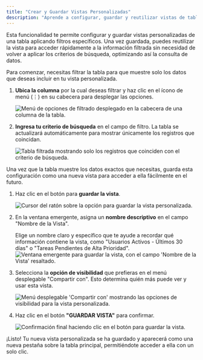 ```yaml
---
title: "Crear y Guardar Vistas Personalizadas"
description: "Aprende a configurar, guardar y reutilizar vistas de tabla personalizadas aplicando filtros para acceder rápidamente a la información que necesitas."
---
```


Esta funcionalidad te permite configurar y guardar vistas personalizadas de una tabla aplicando filtros específicos. Una vez guardada, puedes reutilizar la vista para acceder rápidamente a la información filtrada sin necesidad de volver a aplicar los criterios de búsqueda, optimizando así la consulta de datos.

<Steps>

<Step title="Aplicar un Filtro a la Tabla">
  Para comenzar, necesitas filtrar la tabla para que muestre solo los datos que deseas incluir en tu vista personalizada.

  1.  **Ubica la columna** por la cual deseas filtrar y haz clic en el ícono de menú (⋮) en su cabecera para desplegar las opciones.
  
      <Frame caption="Haz clic en el ícono de menú de la columna para ver las opciones de filtro.">
        <img src="https://files-public-web.s3-us-west-2.amazonaws.com/1978/video_screenshots/2025/08/20/screenshot_1755718758_0_68a62466cbfdd.jpg" alt="Menú de opciones de filtrado desplegado en la cabecera de una columna de la tabla." />
      </Frame>

  2.  **Ingresa tu criterio de búsqueda** en el campo de filtro. La tabla se actualizará automáticamente para mostrar únicamente los registros que coincidan.

      <Frame caption="La tabla muestra los resultados que coinciden con el texto ingresado en el campo de filtro.">
        <img src="https://files-public-web.s3-us-west-2.amazonaws.com/1978/video_screenshots/2025/08/20/screenshot_1755718759_1_68a624671517f.jpg" alt="Tabla filtrada mostrando solo los registros que coinciden con el criterio de búsqueda." />
      </Frame>
</Step>

<Step title="Guardar la Configuración de la Vista">
  Una vez que la tabla muestre los datos exactos que necesitas, guarda esta configuración como una nueva vista para acceder a ella fácilmente en el futuro.

  1.  Haz clic en el botón para **guardar la vista**.

      <Frame>
        <img src="https://files-public-web.s3-us-west-2.amazonaws.com/1978/video_screenshots/2025/08/20/screenshot_1755718759_2_68a6246750250.jpg" alt="Cursor del ratón sobre la opción para guardar la vista personalizada." />
      </Frame>

  2.  En la ventana emergente, asigna un **nombre descriptivo** en el campo "Nombre de la Vista".

      <Tip>
        Elige un nombre claro y específico que te ayude a recordar qué información contiene la vista, como "Usuarios Activos - Últimos 30 días" o "Tareas Pendientes de Alta Prioridad".
      </Tip>
      
      <Frame>
        <img src="https://files-public-web.s3-us-west-2.amazonaws.com/1978/video_screenshots/2025/08/20/screenshot_1755718759_3_68a624677d4da.jpg" alt="Ventana emergente para guardar la vista, con el campo 'Nombre de la Vista' resaltado." />
      </Frame>
      
  3.  Selecciona la **opción de visibilidad** que prefieras en el menú desplegable "Compartir con". Esto determina quién más puede ver y usar esta vista.

      <Frame>
        <img src="https://files-public-web.s3-us-west-2.amazonaws.com/1978/video_screenshots/2025/08/20/screenshot_1755718759_4_68a62467b78e1.jpg" alt="Menú desplegable 'Compartir con' mostrando las opciones de visibilidad para la vista personalizada." />
      </Frame>

  4.  Haz clic en el botón **"GUARDAR VISTA"** para confirmar.

      <Frame caption="Botón 'GUARDAR VISTA' para finalizar el proceso.">
        <img src="https://files-public-web.s3-us-west-2.amazonaws.com/1978/video_screenshots/2025/08/20/screenshot_1755718760_5_68a62468022ce.jpg" alt="Confirmación final haciendo clic en el botón para guardar la vista." />
      </Frame>

  <Check>
    ¡Listo! Tu nueva vista personalizada se ha guardado y aparecerá como una nueva pestaña sobre la tabla principal, permitiéndote acceder a ella con un solo clic.
  </Check>
</Step>

</Steps>